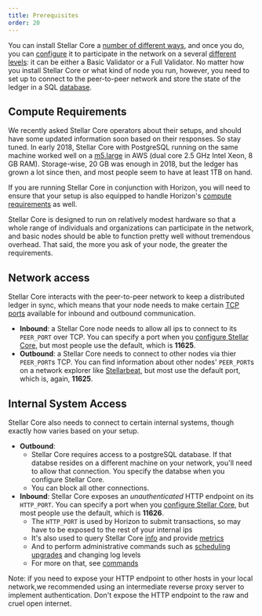 ```yaml
---
title: Prerequisites
order: 20
---
```


You can install Stellar Core a [number of different ways](./installation.mdx), and once you do, you can [configure](./configuring.mdx) it to participate in the network on a several [different levels](./index.mdx#types-of-nodes): it can be either a Basic Validator or a Full Validator. No matter how you install Stellar Core or what kind of node you run, however, you need to set up to connect to the peer-to-peer network and store the state of the ledger in a SQL [database](configuring.mdx#database).

## Compute Requirements

We recently asked Stellar Core operators about their setups, and should have some updated information soon based on their responses. So stay tuned. In early 2018, Stellar Core with PostgreSQL running on the same machine worked well on a [m5.large](https://aws.amazon.com/ec2/instance-types/m5/) in AWS (dual core 2.5 GHz Intel Xeon, 8 GB RAM). Storage-wise, 20 GB was enough in 2018, but the ledger has grown a lot since then, and most people seem to have at least 1TB on hand.

If you are running Stellar Core in conjunction with Horizon, you will need to ensure that your setup is also equipped to handle Horizon's [compute requirements](../run-api-server/prerequisites.mdx) as well.

Stellar Core is designed to run on relatively modest hardware so that a whole range of individuals and organizations can participate in the network, and basic nodes should be able to function pretty well without tremendous overhead. That said, the more you ask of your node, the greater the requirements.

## Network access

Stellar Core interacts with the peer-to-peer network to keep a distributed ledger in sync, which means that your node needs to make certain [TCP ports](https://en.wikipedia.org/wiki/Transmission_Control_Protocol#TCP_ports) available for inbound and outbound communication.

- **Inbound**: a Stellar Core node needs to allow all ips to connect to its `PEER_PORT` over TCP. You can specify a port when you [configure Stellar Core](./configuring.mdx), but most people use the default, which is **11625**.
- **Outbound**: a Stellar Core needs to connect to other nodes via thier `PEER_PORT`s TCP. You can find information about other nodes' `PEER_PORT`s on a network explorer like [Stellarbeat](https://stellarbeat.io/), but most use the default port, which is, again, **11625**.

## Internal System Access

Stellar Core also needs to connect to certain internal systems, though exactly how varies based on your setup.

- **Outbound**:
  - Stellar Core requires access to a postgreSQL database. If that databse resides on a different machine on your network, you'll need to allow that connection. You specify the databse when you configure Stellar Core.
  - You can block all other connections.
- **Inbound**: Stellar Core exposes an _unauthenticated_ HTTP endpoint on its `HTTP_PORT`. You can specify a port when you [configure Stellar Core](./configuring.mdx), but most people use the default, which is **11626**.
  - The `HTTP_PORT` is used by Horizon to submit transactions, so may have to be exposed to the rest of your internal ips
  - It's also used to query Stellar Core [info](./commands.mdx) and provide [metrics](./monitoring.mdx)
  - And to perform administrative commands such as [scheduling upgrades](./network-upgrades.mdx) and changing log levels
  - For more on that, see [commands](./commands.mdx)

Note: if you need to expose your HTTP endpoint to other hosts in your local network,we recommended using an intermediate reverse proxy server to implement authentication. Don't expose the HTTP endpoint to the raw and cruel open internet.
